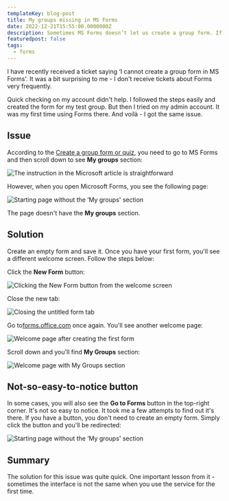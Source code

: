 ```yaml
---
templateKey: blog-post
title: My groups missing in MS Forms
date: 2022-12-21T15:55:00.0000000Z
description: Sometimes MS Forms doesn’t let us create a group form. If this happened to you, here’s how to solve it in no time.
featuredpost: false
tags:
  - forms
---
```


I have recently received a ticket saying ‘I cannot create a group form in MS Forms'. It was a bit surprising to me - I don't receive tickets about Forms very frequently.

Quick checking on my account didn't help. I followed the steps easily and created the form for my test group. But then I tried on my admin account. It was my first time using Forms there. And voilà - I got the same issue.

## Issue

According to the [Create a group form or quiz](https://support.microsoft.com/en-us/office/create-a-group-form-or-quiz-7228eebb-a6ab-45ec-8123-52026a2f52ff), you need to go to MS Forms and then scroll down to see **My groups** section:

![The instruction in the Microsoft article is straightforward](../../img/my-groups-missing-ms-forms/20221207-150447-cvqfofDoK4.png)

However, when you open Microsoft Forms, you see the following page:

![Starting page without the ‘My groups' section](../../img/my-groups-missing-ms-forms/20221221-155932-jP5beUgEVp.png)

The page doesn't have the **My groups** section.

## Solution

Create an empty form and save it. Once you have your first form, you'll see a different welcome screen. Follow the steps below:

Click the **New Form** button:

![Clicking the New Form button from the welcome screen](../../img/my-groups-missing-ms-forms/20221221-160205-jP5y4ah4Jp.png)

Close the new tab:

![Closing the untitled form tab](../../img/my-groups-missing-ms-forms/20221221-160354-ggxEbFODCg.png)

Go to[forms.office.com](https://forms.office.com) once again. You'll see another welcome page:

![Welcome page after creating the first form](../../img/my-groups-missing-ms-forms/20221221-160636-vbZZ2EZdvf.png)

Scroll down and you'll find **My Groups** section:

![Welcome page with My Groups section](../../img/my-groups-missing-ms-forms/20221221-160849-mgyn8Hy6yP.png)

## Not-so-easy-to-notice button

In some cases, you will also see the **Go to Forms** button in the top-right corner. It's not so easy to notice. It took me a few attempts to find out it's there. If you have a button, you don't need to create an empty form. Simply click the button and you'll be redirected:

![Starting page without the ‘My groups' section](../../img/my-groups-missing-ms-forms/20221207-150017-pWD0SNBvLA.png)

## Summary

The solution for this issue was quite quick. One important lesson from it - sometimes the interface is not the same when you use the service for the first time.
